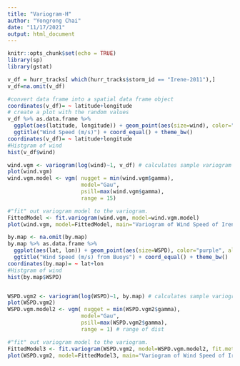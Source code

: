 ```yaml
---
title: "Variogram-H"
author: "Yongrong Chai"
date: "11/17/2021"
output: html_document
---
```


```r
knitr::opts_chunk$set(echo = TRUE)
library(sp)
library(gstat)
```


```r
v_df = hurr_tracks[ which(hurr_tracks$storm_id == "Irene-2011"),]
v_df=na.omit(v_df)

#convert data frame into a spatial data frame object
coordinates(v_df)= ~ latitude+longitude
# create a plot with the random values
v_df %>% as.data.frame %>% 
  ggplot(aes(latitude, longitude)) + geom_point(aes(size=wind), color="blue", alpha=3/4) + 
  ggtitle("Wind Speed (m/s)") + coord_equal() + theme_bw()
coordinates(v_df)= ~ latitude+longitude
#Histgram of wind
hist(v_df$wind)
```



```r
wind.vgm <- variogram(log(wind)~1, v_df) # calculates sample variogram values
plot(wind.vgm)
wind.vgm.model <- vgm( nugget = min(wind.vgm$gamma), 
                       model="Gau", 
                       psill=max(wind.vgm$gamma), 
                       range = 15)

#"fit" out variogram model to the variogram.
FittedModel <- fit.variogram(wind.vgm, model=wind.vgm.model)    
plot(wind.vgm, model=FittedModel, main="Variogram of Wind Speed of Irene2011 \n based on hurr_track")
```

```r
by.map <- na.omit(by.map)
by.map %>% as.data.frame %>% 
  ggplot(aes(lat, lon)) + geom_point(aes(size=WSPD), color="purple", alpha=3/4) + 
  ggtitle("Wind Speed (m/s) from Buoys") + coord_equal() + theme_bw()
coordinates(by.map)= ~ lat+lon
#Histgram of wind
hist(by.map$WSPD)


WSPD.vgm2 <- variogram(log(WSPD)~1, by.map) # calculates sample variogram values
plot(WSPD.vgm2)
WSPD.vgm.model2 <- vgm( nugget = min(WSPD.vgm2$gamma), 
                       model="Gau", 
                       psill=max(WSPD.vgm2$gamma), 
                       range = 1) # range of dist

#"fit" out variogram model to the variogram.
FittedModel3 <- fit.variogram(WSPD.vgm2, model=WSPD.vgm.model2, fit.method = 2)    
plot(WSPD.vgm2, model=FittedModel3, main="Variogram of Wind Speed of Irene2011 \n based on Buoys")
```
